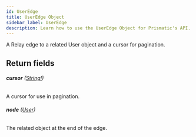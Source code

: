 ```yaml
---
id: UserEdge
title: UserEdge Object
sidebar_label: UserEdge
description: Learn how to use the UserEdge Object for Prismatic's API.
---
```


A Relay edge to a related User object and a cursor for pagination.

## Return fields

###### <b>cursor</b> ([String!](api/schema/scalar/String.mdx))

A cursor for use in pagination.

###### <b>node</b> ([User](api/schema/object/User.mdx))

The related object at the end of the edge.
